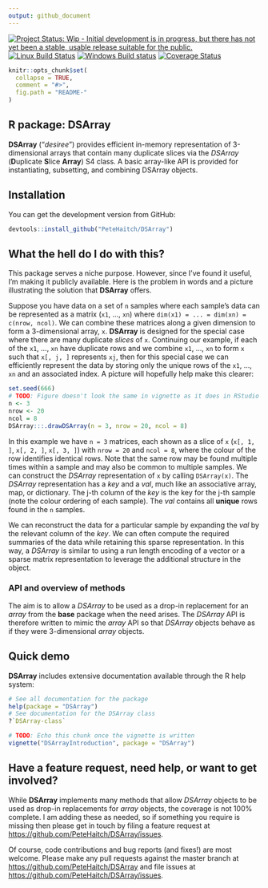 ```yaml
---
output: github_document
---
```


<!-- README.md is generated from README.Rmd. Please edit that file -->

[![Project Status: Wip - Initial development is in progress, but there has not yet been a stable, usable release suitable for the public.](http://www.repostatus.org/badges/0.1.0/wip.svg)](http://www.repostatus.org/#wip)
[![Linux Build Status](https://travis-ci.org/PeteHaitch/DSArray.svg?branch=master)](https://travis-ci.org/PeteHaitch/DSArray)
[![Windows Build status](https://ci.appveyor.com/api/projects/status/github/PeteHaitch/DSArray?svg=true)](https://ci.appveyor.com/project/PeteHaitch/DSArray)
[![Coverage Status](https://img.shields.io/codecov/c/github/PeteHaitch/DSArray/master.svg)](https://codecov.io/github/PeteHaitch/DSArray?branch=master)

<!-- TODO: Uncomment once in Bioc
[![Bioconductor downloads](http://bioconductor.org/shields/downloads/DSArray.svg)](http://bioconductor.org/packages/stats/bioc/DSArray.html) -->
<!-- TODO: Uncomment once obtained DOI
[![DOI](https://zenodo.org/badge/22085/PeteHaitch/DSArray.svg)](https://zenodo.org/badge/latestdoi/22085/PeteHaitch/DSArray) -->
<!-- TODO: Uncomment once in Bioc
[![Bioconductor devel build status](http://bioconductor.org/shields/build/devel/bioc/DSArray.svg)](http://bioconductor.org/checkResults/devel/bioc-LATEST/DSArray/) -->

```r
knitr::opts_chunk$set(
  collapse = TRUE,
  comment = "#>",
  fig.path = "README-"
)
```

R package: DSArray
---

__DSArray__ ("_desiree_") provides efficient in-memory representation of 
3-dimensional arrays that contain many duplicate slices via the _DSArray_ (**D**uplicate 
**S**lice **Array**) S4 class. A basic array-like API is provided for 
instantiating, subsetting, and combining DSArray objects.

## Installation

You can get the development version from GitHub:

```r
devtools::install_github("PeteHaitch/DSArray")
```

## What the hell do I do with this?

This package serves a niche purpose. However, since I've found it useful, I'm making it publicly available. Here is the problem in words and a picture illustrating the solution that __DSArray__ offers.

Suppose you have data on a set of `n` samples where each sample's data can be represented as a matrix (`x1`, ..., `xn`) where `dim(x1) = ... = dim(xn) = c(nrow, ncol)`. We can combine these matrices along a given dimension to form a 3-dimensional array, `x`. __DSArray__ is designed for the special case where there are many duplicate _slices_ of `x`. Continuing our example, if each of the `x1`, ..., `xn` have duplicate rows and we combine `x1`, ..., `xn` to form `x` such that `x[, j, ]` represents `xj`, then for this special case we can efficiently represent the data by storing only the unique rows of the `x1`, ..., `xn` and an associated index. A picture will hopefully help make this clearer:

```r
set.seed(666)
# TODO: Figure doesn't look the same in vignette as it does in RStudio
n <- 3
nrow <- 20
ncol = 8
DSArray:::.drawDSArray(n = 3, nrow = 20, ncol = 8)
```

In this example we have `n = 3` matrices, each shown as a slice of `x` (`x[, 1, ]`, `x[, 2, ]`, `x[, 3, ]`) with `nrow = 20` and `ncol = 8`, where the colour of the row identifies identical rows. Note that the same row may be found multiple times within a sample and may also be common to multiple samples. We can construct the _DSArray_ representation of `x` by calling `DSArray(x)`. The _DSArray_ representation has a _key_ and a _val_, much like an associative array, map, or dictionary. The j-th column of the _key_ is the key for the j-th sample (note the colour ordering of each sample). The _val_ contains all __unique__ rows found in the `n` samples.

We can reconstruct the data for a particular sample by expanding the _val_ by the relevant column of the _key_. We can often compute the required summaries of the data while retaining this sparse representation. In this way, a _DSArray_ is similar to using a run length encoding of a vector or a sparse matrix representation to leverage the additional structure in the object.

<!-- TODO: Uncomment once implemented
### Memory usage

```r
# TODO: Plot of memory savings for different nr, nc, sl, pus, and so
``` 
-->

### API and overview of methods

The aim is to allow a _DSArray_ to be used as a drop-in replacement for an _array_ from the __base__ package when the need arises. The _DSArray_ API is therefore written to mimic the _array_ API so that _DSArray_ objects behave as if they were 3-dimensional _array_ objects.
  
## Quick demo

<!-- TODO: Uncomment once implemented
Here we use a small example dataset to demonstrate the API. However, it is only really beneficial to use a _DSArray_ object instead of an _array_ when the dimensions of the object are large and there are many duplicate slices (this is demonstrated at the end of the demo).

```r
library("DSArray")
# TODO: 
# - Load data
# - How to use DSArray constructor
# - Show saving made by DSArray representation (`pryr::object_size()`)
# - Show some operations on the DSArray representation and that result is identical to array representation
# - Demonstrate leveraging the sparse representation
```
-->

__DSArray__ includes extensive documentation available through the R help system:

```r
# See all documentation for the package
help(package = "DSArray")
# See documentation for the DSArray class
?`DSArray-class`
```

<!-- TODO: Uncomment once the package is part of Bioconductor
The package also includes a comprehensive vignette that expands upon the above quick demo. In particular, the vignette demonstrates:

1. Using _DSArray_ objects with the [__SummarizedExperiment__](http://bioconductor.org/packages/SummarizedExperiment/) R/Bioconductor package. 
2. A discussion of optimally implemented methods for _DSArray_ objects
3. Comparison to the sparse matrix classes in the __Matrix__ (TODO: Get official CRAN link) R pakage.
4. Future work

The first point was the motivation for the development of __DSArray__. The __SummarizedExperiment__ package defines an important base class in the Bioconductor project. I needed an efficient way to store DNA methylation patterns, a particular kind of genomic data, that was compatible with the __SummarizedExperiment__ package.

The vignette can be viewed at [http://bioconductor.org/packages/release/bioc/vignettes/DSArray/inst/doc/DSArrayIntroduction.html](http://bioconductor.org/packages/release/bioc/vignettes/DSArray/inst/doc/DSArrayIntroduction.html) or accessed from R using: -->

```r
# TODO: Echo this chunk once the vignette is written
vignette("DSArrayIntroduction", package = "DSArray")
```

## Have a feature request, need help, or want to get involved?

While __DSArray__ implements many methods that allow _DSArray_ objects to be used as drop-in replacements for _array_ objects, the coverage is not 100% complete. I am adding these as needed, so if something you require is missing then please get in touch by filing a feature request at [https://github.com/PeteHaitch/DSArray/issues](https://github.com/PeteHaitch/DSArray/issues).

<!-- TODO: Uncomment once part of Bioconductor
I recommend that questions seeking support in using the software are posted to the Bioconductor support forum - [https://support.bioconductor.org/](https://support.bioconductor.org/) - where they will attract not only my attention but that of the wider Bioconductor community. -->

Of course, code contributions and bug reports (and fixes!) are most welcome. Please make any pull requests against the master branch at [https://github.com/PeteHaitch/DSArray](https://github.com/PeteHaitch/DSArray) and file issues at [https://github.com/PeteHaitch/DSArray/issues](https://github.com/PeteHaitch/DSArray/issues). 
